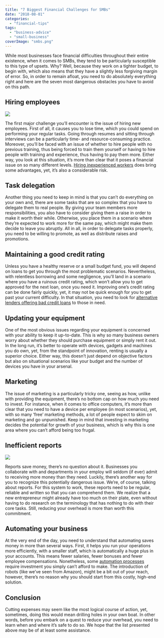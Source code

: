 ```yaml
---
title: "7 Biggest Financial Challenges for SMBs"
date: "2018-08-01"
categories: 
  - "financial-tips"
tags: 
  - "business-advice"
  - "small-business"
coverImage: "smbs.png"
---
```


While most businesses face financial difficulties throughout their entire existence, when it comes to SMBs, they tend to be particularly susceptible to this type of upsets. Why? Well, because they work on a tighter budget, to begin with, which also means that they have a slightly less forgiving margin of error. So, in order to remain afloat, you need to do absolutely everything right and here are the seven most dangerous obstacles you have to avoid on this path.

## Hiring employees

![](/images/blog-images/BSvdMMF.jpg)

The first major challenge you’ll encounter is the issue of hiring new employees. First of all, it causes you to lose time, which you could spend on performing your regular tasks. Going through resumes and sitting through interviews can be a particularly time- and resource-consuming practice. Moreover, you’ll be faced with an issue of whether to hire people with no previous training, thus being forced to train them yourself or having to hire people with training and experience, thus having to pay them more. Either way, you look at this situation, it’s more than clear that it poses a financial issue on so many different levels. [Hiring inexperienced workers](https://www.randstad.com/workforce-insights/workforce360/archives/three-benefits-of-hiring-inexperienced-workers_273/) does bring some advantages, yet, it’s also a considerable risk.

## Task delegation

Another thing you need to keep in mind is that you can’t do everything on your own and, there are some tasks that are so complex that you have to delegate them to real people. By giving your team members more responsibilities, you also have to consider giving them a raise in order to make it worth their while. Otherwise, you place them in a scenario where they’re expected to work more for the same pay, which might make them decide to leave you abruptly. All in all, in order to delegate tasks properly, you need to be willing to promote, as well as distribute raises and promotions.

## Maintaining a good credit rating

Unless you have a healthy reserve or a small budget fund, you will depend on loans to get you through the most problematic scenarios. Nevertheless, with relentless borrowing and some negligence, you’ll land in a scenario where you have a ruinous credit rating, which won’t allow you to get approved for the next loan, once you need it. Improving one’s credit rating can be done fairly quickly, yet, it may not be quick enough for you to get past your current difficulty. In that situation, you need to look for [alternative lenders offering bad credit loans](https://www.fairgofinance.com.au/personal-loans/bad-credit-loans/%C2%A0) to those in need.

## Updating your equipment

One of the most obvious issues regarding your equipment is concerned with your ability to keep it up-to-date. This is why so many business owners worry about whether they should purchase equipment or simply rent it out. In the long run, it’s better to operate with devices, gadgets and machines you do own, yet, from the standpoint of innovation, renting is usually a superior choice. Either way, this doesn’t just depend on objective factors but also on situational scenarios like your budget and the number of devices you have in your arsenal.

## Marketing

The issue of marketing is a particularly tricky one, seeing as how, unlike with providing the equipment, there’s no bottom cap on how much you need to invest. For instance, when it comes to office computers, it’s more than clear that you need to have a device per employee (in most scenarios), yet, with so many ‘free’ marketing methods, a lot of people expect to skim on marketing and go unpunished. Keep in mind that investing in marketing decides the potential for growth of your business, which is why this is one area where you can’t afford being too frugal.

## Inefficient reports

![](/images/blog-images/6NHg4DK.jpg)

Reports save money, there’s no question about it. Businesses you collaborate with and departments in your employ will seldom (if ever) admit to receiving more money than they need. Luckily, there’s another way for you to recognize this potentially dangerous issue. We’re, of course, talking about reports. For this system to work, these reports need to be regular, reliable and written so that you can comprehend them. We realize that a new entrepreneur might already have too much on their plate, even without having to do research on the terminology that has nothing to do with their core tasks. Still, reducing your overhead is more than worth this commitment.

## Automating your business

At the very end of the day, you need to understand that automating saves money in more than several ways. First, it helps you run your operations more efficiently, with a smaller staff, which is automatically a huge plus in your accounts. This means fewer salaries, fewer bonuses and fewer employee compensations. Nonetheless, some [automation processes](https://www.inc.com/jeff-haden/how-to-automate-your-business.html) require investment you simply can’t afford to make. The introduction of robots (like we’ve seen from Amazon), might be a bit out of your reach, however, there’s no reason why you should start from this costly, high-end solution.

## Conclusion

Cutting expenses may seem like the most logical course of action, yet, sometimes, doing this would mean drilling holes in your own boat. In other words, before you embark on a quest to reduce your overhead, you need to learn when and where it’s safe to do so. We hope that the list presented above may be of at least some assistance.
